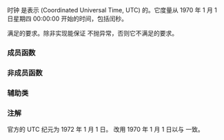 {{cpp/chrono/title|1=utc_clock}}
{{cpp/chrono/utc_clock/navbar}}
{{ddcl|header=chrono|since=c++20|
class utc_clock;
}}

时钟 {{tt|std::chrono::utc_clock}} 是表示{{enwiki|Coordinated Universal Time|协调世界时}} (Coordinated Universal Time, UTC) 的{{named req|Clock}}。它度量从 1970 年 1 月 1 日星期四 00:00:00 开始的时间，包括闰秒。

{{tt|utc_clock}} 满足{{named req|Clock}}的要求。除非实现能保证 {{ltf|cpp/chrono/utc_clock/now}} 不抛异常，否则它不满足{{named req|TrivialClock}}的要求。

{{cpp/chrono/clock time point family}}
{{cpp/chrono/clock member types}}
{{cpp/chrono/clock is steady}}

=== 成员函数 ===
{{dsc begin}}
{{dsc inc | cpp/chrono/utc_clock/dsc now}}
{{dsc inc | cpp/chrono/utc_clock/dsc to_sys}}
{{dsc inc | cpp/chrono/utc_clock/dsc from_sys}}
{{dsc end}}

=== 非成员函数 ===
{{dsc begin}}
{{dsc inc | cpp/chrono/utc_clock/dsc get_leap_second_info}}
{{dsc end}}

=== 辅助类 ===
{{dsc begin}}
{{dsc inc | cpp/chrono/utc_clock/dsc leap_second_info}}
{{dsc end}}

=== 注解 ===
官方的 UTC 纪元为 1972 年 1 月 1 日。{{tt|utc_clock}} 改用 1970 年 1 月 1 日以与 {{lc|std::chrono::system_clock}} 一致。

{{langlinks|en|es|ja|ru}}